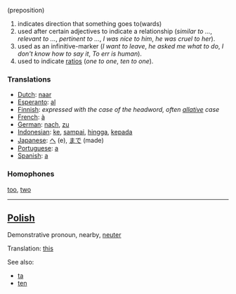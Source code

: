 (preposition)

# indicates direction that something goes to(wards)
# used after certain adjectives to indicate a relationship (''similar to ...'', ''relevant to ...'', ''pertinent to ...'', ''I was nice to him'', ''he was cruel to her'').
# used as an infinitive-marker (''I want to leave'', ''he asked me what to do'', ''I don't know how to say it'', ''To err is human'').
# used to indicate [[ratio]]s (''one to one'', ''ten to one'').

===Translations===

*[[Dutch]]: [[naar]]
*[[Esperanto]]: [[al]]
*[[Finnish]]: ''expressed with the case of the headword, often [[allative]] case''
*[[French]]: [[à]]
*[[German]]: [[nach]], [[zu]]
*[[Indonesian]]: [[ke]], [[sampai]], [[hingga]], [[kepada]]
*[[Japanese]]: [[へ]] (e), [[まで]] (made)
*[[Portuguese]]: [[a]]
*[[Spanish]]: [[a]]

===Homophones===

[[too]], [[two]]


----
==[[Polish]]==
Demonstrative pronoun, nearby, [[neuter]]

Translation: [[this]]

See also:
* [[ta]]
* [[ten#Polish|ten]]